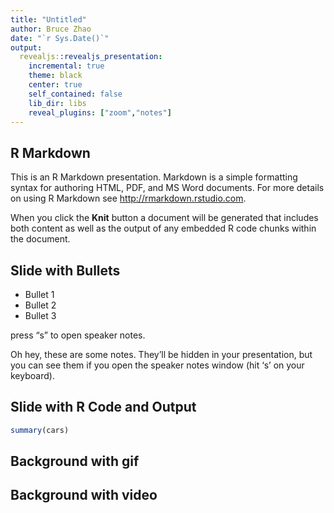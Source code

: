 ```yaml
---
title: "Untitled"
author: Bruce Zhao
date: "`r Sys.Date()`"
output:
  revealjs::revealjs_presentation:
    incremental: true
    theme: black
    center: true
    self_contained: false
    lib_dir: libs
    reveal_plugins: ["zoom","notes"]
---
```


## R Markdown {data-background-transition="zoom" data-background="#4d7e65" data-transition="fade"}

This is an R Markdown presentation. Markdown is a simple formatting syntax for authoring HTML, PDF, and MS Word documents. For more details on using R Markdown see <http://rmarkdown.rstudio.com>.

When you click the **Knit** button a document will be generated that includes both content as well as the output of any embedded R code chunks within the document.

## Slide with Bullets

- Bullet 1
- Bullet 2
- Bullet 3

press "s" to open speaker notes.

<aside class="notes">Oh hey, these are some notes. They'll be hidden in your presentation, but you can see them if you open the speaker notes window (hit 's' on your keyboard).</aside>

## Slide with R Code and Output

```r
summary(cars)
```

## Background with gif {data-background="http://i.giphy.com/90F8aUepslB84.gif"}


## Background with video {data-background-video="https://s3.amazonaws.com/static.slid.es/site/homepage/v1/homepage-video-editor.mp4"}
